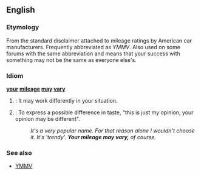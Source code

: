 ==English==

===Etymology===
From the standard disclaimer attached to mileage ratings by American car manufacturers.  Frequently abbreviated as ''YMMV''. Also used on some forums with the same abbreviation and means that your success with something may not be the same as everyone else's.

===Idiom===
'''[[your]] [[mileage]] [[may]] [[vary]]'''
# {{idiom}}: It may work differently in your situation.
# {{idiom}}: To express a possible difference in taste, "this is just my opinion, your opinion may be different". 
#:''It's a very popular name. For that reason alone I wouldn't choose it.  It's 'trendy'.  '''Your mileage may vary,''' of course.''

===See also===
*[[YMMV]]